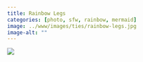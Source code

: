 ```yaml
---
title: Rainbow Legs
categories: [photo, sfw, rainbow, mermaid]
image: ../www/images/ties/rainbow-legs.jpg
image-alt: ""
---
```


![](../www/images/ties/rainbow-legs.jpg)

